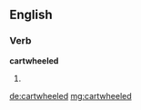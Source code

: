 ==English==

===Verb===
'''cartwheeled'''

# {{past of|[[cartwheel]]}}

[[de:cartwheeled]]
[[mg:cartwheeled]]